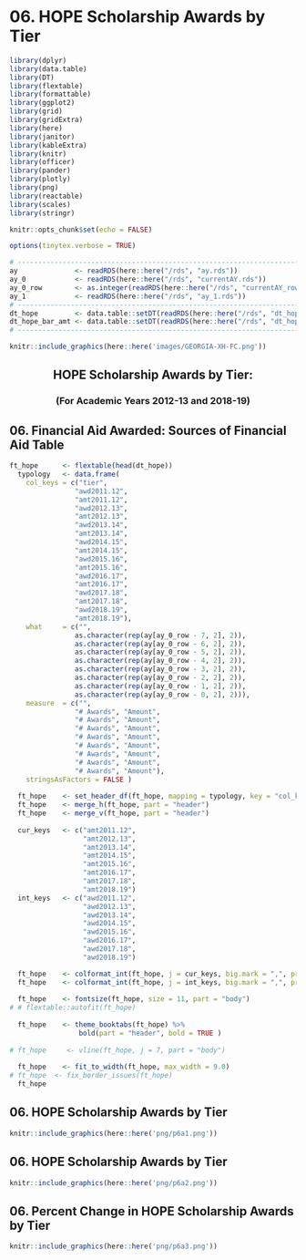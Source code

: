 # 06. HOPE Scholarship Awards by Tier

```r
library(dplyr)
library(data.table)
library(DT)
library(flextable)
library(formattable)
library(ggplot2)
library(grid)
library(gridExtra)
library(here)
library(janitor)
library(kableExtra)
library(knitr)
library(officer)
library(pander)
library(plotly)
library(png)
library(reactable)
library(scales)
library(stringr)
```

```r
knitr::opts_chunk$set(echo = FALSE)
```

```r
options(tinytex.verbose = TRUE)
```

```r
# ------------------------------------------------------------------------------
ay              <- readRDS(here::here("/rds", "ay.rds"))
ay_0            <- readRDS(here::here("/rds", "currentAY.rds"))
ay_0_row        <- as.integer(readRDS(here::here("/rds", "currentAY_row.rds")))
ay_1            <- readRDS(here::here("/rds", "ay_1.rds"))
# ------------------------------------------------------------------------------
dt_hope         <- data.table::setDT(readRDS(here::here("/rds", "dt_hope.rds")))
dt_hope_bar_amt <- data.table::setDT(readRDS(here::here("/rds", "dt_hope_bar_amt.rds")))
# ------------------------------------------------------------------------------
```

```r
knitr::include_graphics(here::here('images/GEORGIA-XH-FC.png'))
```
<h2><center><b>HOPE Scholarship Awards by Tier:</b></center></h2>
<h3><center><b>(For Academic Years 2012-13 and 2018-19)</b></center></h3>

## 06. Financial Aid Awarded: Sources of Financial Aid Table
```r
ft_hope      <- flextable(head(dt_hope))
  typology   <- data.frame(
    col_keys = c("tier", 
                "awd2011.12", 
                "amt2011.12", 
                "awd2012.13", 
                "amt2012.13", 
                "awd2013.14", 
                "amt2013.14", 
                "awd2014.15", 
                "amt2014.15", 
                "awd2015.16", 
                "amt2015.16", 
                "awd2016.17", 
                "amt2016.17", 
                "awd2017.18", 
                "amt2017.18", 
                "awd2018.19", 
                "amt2018.19"),
    what     = c("",
                as.character(rep(ay[ay_0_row - 7, 2], 2)),                
                as.character(rep(ay[ay_0_row - 6, 2], 2)),
                as.character(rep(ay[ay_0_row - 5, 2], 2)),
                as.character(rep(ay[ay_0_row - 4, 2], 2)),
                as.character(rep(ay[ay_0_row - 3, 2], 2)),
                as.character(rep(ay[ay_0_row - 2, 2], 2)),
                as.character(rep(ay[ay_0_row - 1, 2], 2)),
                as.character(rep(ay[ay_0_row - 0, 2], 2))),
    measure  = c("",
                "# Awards", "Amount",
                "# Awards", "Amount",
                "# Awards", "Amount",
                "# Awards", "Amount",
                "# Awards", "Amount",
                "# Awards", "Amount",                
                "# Awards", "Amount",
                "# Awards", "Amount"),
    stringsAsFactors = FALSE )
 
  ft_hope    <- set_header_df(ft_hope, mapping = typology, key = "col_keys" )
  ft_hope    <- merge_h(ft_hope, part = "header")
  ft_hope    <- merge_v(ft_hope, part = "header")
 
  cur_keys   <- c("amt2011.12", 
                  "amt2012.13", 
                  "amt2013.14", 
                  "amt2014.15", 
                  "amt2015.16", 
                  "amt2016.17", 
                  "amt2017.18", 
                  "amt2018.19")
  int_keys   <- c("awd2011.12", 
                  "awd2012.13", 
                  "awd2013.14", 
                  "awd2014.15", 
                  "awd2015.16", 
                  "awd2016.17", 
                  "awd2017.18", 
                  "awd2018.19")

  ft_hope    <- colformat_int(ft_hope, j = cur_keys, big.mark = ",", prefix = "$")
  ft_hope    <- colformat_int(ft_hope, j = int_keys, big.mark = ",", prefix = "")
 
  ft_hope    <- fontsize(ft_hope, size = 11, part = "body")
# # flextable::autofit(ft_hope)
 
  ft_hope    <- theme_booktabs(ft_hope) %>%
                 bold(part = "header", bold = TRUE )
 
# ft_hope     <- vline(ft_hope, j = 7, part = "body")
 
  ft_hope    <- fit_to_width(ft_hope, max_width = 9.0)
# ft_hope  <- fix_border_issues(ft_hope)
  ft_hope
```
\elandscape

<!-- ## 06. HOPE Scholarship Awards by Tier Chart -->
<!-- ```{r _6.2-viz-bar, fig.cap='Awd by Tier'} -->
<!-- ggplot(dt_hope_bar_amt,  -->
<!--         aes(fill = tier, y = amt, x = ay)) +  -->
<!--         geom_bar(position = "dodge", stat = "identity") + -->
<!--         theme(axis.text.x = element_text(angle = -90, hjust = 0)) + -->
<!--         scale_y_continuous(labels = dollar_format(prefix = "$")) -->
<!-- ``` -->

## 06. HOPE Scholarship Awards by Tier
```r
knitr::include_graphics(here::here('png/p6a1.png'))
```

## 06. HOPE Scholarship Awards by Tier
```r
knitr::include_graphics(here::here('png/p6a2.png'))
```

## 06. Percent Change in HOPE Scholarship Awards by Tier
```r
knitr::include_graphics(here::here('png/p6a3.png'))
```


```{=openxml}
<w:p><w:r><w:br w:type="page"/></w:r></w:p>
```